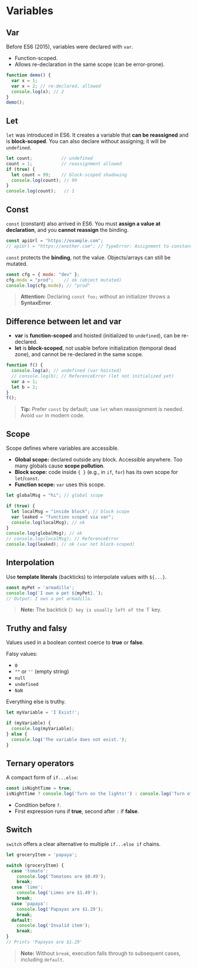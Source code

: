 # Variables

## Var
Before ES6 (2015), variables were declared with `var`.
- Function-scoped.
- Allows re-declaration in the same scope (can be error-prone).

~~~js
function demo() {
  var x = 1;
  var x = 2; // re-declared, allowed
  console.log(x); // 2
}
demo();
~~~

## Let
`let` was introduced in ES6. It creates a variable that **can be reassigned** and is **block-scoped**.
You can also declare without assigning; it will be `undefined`.

~~~js
let count;           // undefined
count = 1;           // reassignment allowed
if (true) {
  let count = 99;    // block-scoped shadowing
  console.log(count); // 99
}
console.log(count);   // 1
~~~

## Const
`const` (constant) also arrived in ES6. You must **assign a value at declaration**, and you **cannot reassign** the binding.

~~~js
const apiUrl = "https://example.com";
// apiUrl = "https://another.com"; // TypeError: Assignment to constant variable.
~~~

`const` protects the **binding**, not the value. Objects/arrays can still be mutated.

~~~js
const cfg = { mode: "dev" };
cfg.mode = "prod";    // ok (object mutated)
console.log(cfg.mode); // "prod"
~~~

> **Attention:** Declaring `const foo;` without an initializer throws a **SyntaxError**.

## Difference between let and var
- **var** is **function-scoped** and hoisted (initialized to `undefined`), can be re-declared.
- **let** is **block-scoped**, not usable before initialization (temporal dead zone), and cannot be re-declared in the same scope.

~~~js
function f() {
  console.log(a); // undefined (var hoisted)
  // console.log(b); // ReferenceError (let not initialized yet)
  var a = 1;
  let b = 2;
}
f();
~~~

> **Tip:** Prefer `const` by default; use `let` when reassignment is needed. Avoid `var` in modern code.

## Scope
Scope defines where variables are accessible.

- **Global scope:** declared outside any block. Accessible anywhere. Too many globals cause **scope pollution**.
- **Block scope:** code inside `{ }` (e.g., in `if`, `for`) has its own scope for `let`/`const`.
- **Function scope:** `var` uses this scope.

~~~js
let globalMsg = "hi"; // global scope

if (true) {
  let localMsg = "inside block"; // block scope
  var leaked = "function scoped via var";
  console.log(localMsg); // ok
}
console.log(globalMsg); // ok
// console.log(localMsg); // ReferenceError
console.log(leaked); // ok (var not block-scoped)
~~~

## Interpolation
Use **template literals** (backticks) to interpolate values with `${...}`.

~~~js
const myPet = 'armadillo';
console.log(`I own a pet ${myPet}.`);
// Output: I own a pet armadillo.
~~~

> **Note:** The backtick (`) key is usually left of the `1` key.

## Truthy and falsy
Values used in a boolean context coerce to **true** or **false**.

Falsy values:
- `0`
- `""` or `''` (empty string)
- `null`
- `undefined`
- `NaN`

Everything else is truthy.

~~~js
let myVariable = 'I Exist!';

if (myVariable) {
  console.log(myVariable);
} else {
  console.log('The variable does not exist.');
}
~~~

## Ternary operators
A compact form of `if...else`:

~~~js
const isNightTime = true;
isNightTime ? console.log('Turn on the lights!') : console.log('Turn off the lights!');
~~~

- Condition before `?`.
- First expression runs if **true**, second after `:` if **false**.

## Switch
`switch` offers a clear alternative to multiple `if...else if` chains.

~~~js
let groceryItem = 'papaya';

switch (groceryItem) {
  case 'tomato':
    console.log('Tomatoes are $0.49');
    break;
  case 'lime':
    console.log('Limes are $1.49');
    break;
  case 'papaya':
    console.log('Papayas are $1.29');
    break;
  default:
    console.log('Invalid item');
    break;
}
// Prints 'Papayas are $1.29'
~~~

> **Note:** Without `break`, execution falls through to subsequent cases, including `default`.